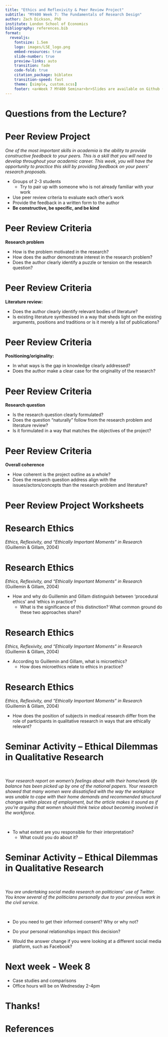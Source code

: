 ```yaml
---
title: "Ethics and Reflexivity & Peer Review Project"
subtitle: "MY400 Week 7: The Fundamentals of Research Design"
author: Zach Dickson, PhD 
institute: London School of Economics
bibliography: references.bib
format:
  revealjs: 
    fontsize: 1.5em
    logo: images/LSE_logo.png
    embed-resources: true
    slide-number: true
    preview-links: auto
    transition: fade
    code-fold: true
    citation_package: biblatex
    transition-speed: fast
    theme: [simple, custom.scss]
    footer: <a>Week 7 MY400 Seminar<br>Slides are available on Github ([z-dickson/MY400](https://github.com/z-dickson/MY400))</a>
---
```



# Questions from the Lecture?




# Peer Review Project 

*One of the most important skills in academia is the ability to provide constructive feedback to your peers. This is a skill that you will need to develop throughout your academic career. This week, you will have the opportunity to practice this skill by providing feedback on your peers' research proposals.*

- Groups of 2-3 students
  - Try to pair up with someone who is not already familiar with your work
- Use peer review criteria to evaluate each other's work
- Provide the feedback in a written form to the author 
- **Be constructive, be specific, and be kind**


# Peer Review Criteria


**Research problem**

- How is the problem motivated in the research?  
- How does the author demonstrate interest in the research problem?  
- Does the author clearly identify a puzzle or tension on the research question?   


# Peer Review Criteria

**Literature review:**

- Does the author clearly identify relevant bodies of literature? 
- Is existing literature synthesised in a way that sheds light on the existing arguments, positions and traditions or is it merely a list of publications?



# Peer Review Criteria

**Positioning/originality:**

- In what ways is the gap in knowledge clearly addressed?
- Does the author make a clear case for the originality of the research?


# Peer Review Criteria

**Research question**

- Is the research question clearly formulated?
- Does the question “naturally” follow from the research problem and literature review?
- Is it formulated in a way that matches the objectives of the project? 


# Peer Review Criteria

**Overall coherence** 

- How coherent is the project outline as a whole?   
- Does the research question address align with the issues/actors/concepts than the research problem and literature? 

# Peer Review Project Worksheets 

# Research Ethics

*Ethics, Reflexivity, and “Ethically Important Moments” in Research* (Guillemin & Gillam, 2004)


# Research Ethics

*Ethics, Reflexivity, and “Ethically Important Moments” in Research* (Guillemin & Gillam, 2004)


- How and why do Guillemin and Gillam distinguish between ‘procedural ethics’ and ‘ethics in practice’?
  - What is the significance of this distinction? What common ground do these two approaches share? 


# Research Ethics

*Ethics, Reflexivity, and “Ethically Important Moments” in Research* (Guillemin & Gillam, 2004)


- According to Guillemin and Gillam, what is microethics? 
  - How does microethics relate to ethics in practice? 



# Research Ethics



*Ethics, Reflexivity, and “Ethically Important Moments” in Research* (Guillemin & Gillam, 2004)

- How does the position of subjects in medical research differ from the role of participants in qualitative research in ways that are ethically relevant?



# Seminar Activity – Ethical Dilemmas in Qualitative Research 

<br>

*Your research report on women’s feelings about with their home/work life balance has been picked up by one of the national papers. Your research showed that many women were dissatisfied with the way the workplace was unable to cope with their home demands and recommended structural changes within places of employment, but the article makes it sound as if you’re arguing that women should think twice about becoming involved in the workforce.*

<br>

- To what extent are you responsible for their interpretation? 
  - What could you do about it? 



# Seminar Activity – Ethical Dilemmas in Qualitative Research 

<br>

*You are undertaking social media research on politicians’ use of Twitter. You know several of the politicians personally due to your previous work in the civil service.*

<br>

- Do you need to get their informed consent?  Why or why not?   

- Do your personal relationships impact this decision?  

- Would the answer change if you were looking at a different social media platform, such as Facebook?  




# Next week - Week 8 

- Case studies and comparisons
- Office hours will be on Wednesday 2-4pm


# Thanks! 



# References

<div id="refs"></div>


